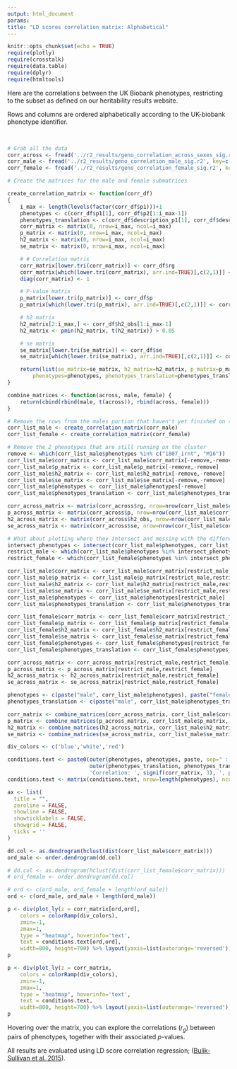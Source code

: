 ```yaml
---
output: html_document
params:
title: "LD scores correlation matrix: Alphabetical"
---
```


```r
knitr::opts_chunk$set(echo = TRUE)
require(plotly)
require(crosstalk)
require(data.table)
require(dplyr)
require(htmltools)
```

Here are the correlations between the UK Biobank phenotypes, restricting to the subset as defined on our heritability results website.

Rows and columns are ordered alphabetically according to the UK-biobank phenotype identifier.

<br>

```r

# Grab all the data
corr_across <- fread('../r2_results/geno_correlation_across_sexes_sig.r2', key=c("p1", "p2"))
corr_male <- fread('../r2_results/geno_correlation_male_sig.r2', key=c("p1", "p2"))
corr_female <- fread('../r2_results/geno_correlation_female_sig.r2', key=c("p1", "p2"))

# Create the matrices for the male and female submatrices

create_correlation_matrix <- function(corr_df)
{
	i_max <- length(levels(factor(corr_df$p1)))+1
	phenotypes <- c(corr_df$p1[1], corr_df$p2[1:i_max-1])
	phenotypes_translation <- c(corr_df$description_p1[1], corr_df$description_p2[1:i_max-1])
	corr_matrix <- matrix(0, nrow=i_max, ncol=i_max)
	p_matrix <- matrix(0, nrow=i_max, ncol=i_max)
	h2_matrix <- matrix(0, nrow=i_max, ncol=i_max)
	se_matrix <- matrix(0, nrow=i_max, ncol=i_max)

	# # Correlation matrix
	corr_matrix[lower.tri(corr_matrix)] <- corr_df$rg
	corr_matrix[which(lower.tri(corr_matrix), arr.ind=TRUE)[,c(2,1)]] <- corr_df$rg
	diag(corr_matrix) <- 1

	# P-value matrix
	p_matrix[lower.tri(p_matrix)] <- corr_df$p
	p_matrix[which(lower.tri(p_matrix), arr.ind=TRUE)[,c(2,1)]] <- corr_df$p

	# h2 matrix
	h2_matrix[2:i_max,] <- corr_df$h2_obs[1:i_max-1]
	h2_matrix <- pmin(h2_matrix, t(h2_matrix)) > 0.05

	# se matrix
	se_matrix[lower.tri(se_matrix)] <- corr_df$se
	se_matrix[which(lower.tri(se_matrix), arr.ind=TRUE)[,c(2,1)]] <- corr_df$se

	return(list(se_matrix=se_matrix, h2_matrix=h2_matrix, p_matrix=p_matrix, corr_matrix=corr_matrix,
		phenotypes=phenotypes, phenotypes_translation=phenotypes_translation))
}

combine_matrices <- function(across, male, female) {
	return(cbind(rbind(male, t(across)), rbind(across, female)))
}

# Remove the rows from the males portion that haven't yet finished on the cluster
corr_list_male <- create_correlation_matrix(corr_male)
corr_list_female <- create_correlation_matrix(corr_female)

# Remove the 2 phenotypes that are still running on the cluster
remove <- which(corr_list_male$phenotypes %in% c("1807_irnt", "M16"))
corr_list_male$corr_matrix <- corr_list_male$corr_matrix[-remove,-remove]
corr_list_male$p_matrix <- corr_list_male$p_matrix[-remove,-remove]
corr_list_male$h2_matrix <- corr_list_male$h2_matrix[-remove,-remove]
corr_list_male$se_matrix <- corr_list_male$se_matrix[-remove,-remove]
corr_list_male$phenotypes <- corr_list_male$phenotypes[-remove]
corr_list_male$phenotypes_translation <- corr_list_male$phenotypes_translation[-remove]

corr_across_matrix <- matrix(corr_across$rg, nrow=nrow(corr_list_male$corr_matrix), ncol=nrow(corr_list_female$corr_matrix), byrow=TRUE)
p_across_matrix <- matrix(corr_across$p, nrow=nrow(corr_list_male$corr_matrix), ncol=nrow(corr_list_female$corr_matrix), byrow=TRUE)
h2_across_matrix <- matrix(corr_across$h2_obs, nrow=nrow(corr_list_male$corr_matrix), ncol=nrow(corr_list_female$corr_matrix), byrow=TRUE)
se_across_matrix <- matrix(corr_across$se, nrow=nrow(corr_list_male$corr_matrix), ncol=nrow(corr_list_female$corr_matrix), byrow=TRUE)

# What about plotting where they intersect and messing with the difference
intersect_phenotypes <- intersect(corr_list_male$phenotypes, corr_list_female$phenotypes)
restrict_male <- which(corr_list_male$phenotypes %in% intersect_phenotypes)
restrict_female <- which(corr_list_female$phenotypes %in% intersect_phenotypes)

corr_list_male$corr_matrix <- corr_list_male$corr_matrix[restrict_male,restrict_male]
corr_list_male$p_matrix <- corr_list_male$p_matrix[restrict_male,restrict_male]
corr_list_male$h2_matrix <- corr_list_male$h2_matrix[restrict_male,restrict_male]
corr_list_male$se_matrix <- corr_list_male$se_matrix[restrict_male,restrict_male]
corr_list_male$phenotypes <- corr_list_male$phenotypes[restrict_male]
corr_list_male$phenotypes_translation <- corr_list_male$phenotypes_translation[restrict_male]

corr_list_female$corr_matrix <- corr_list_female$corr_matrix[restrict_female,restrict_female]
corr_list_female$p_matrix <- corr_list_female$p_matrix[restrict_female,restrict_female]
corr_list_female$h2_matrix <- corr_list_female$h2_matrix[restrict_female,restrict_female]
corr_list_female$se_matrix <- corr_list_female$se_matrix[restrict_female,restrict_female]
corr_list_female$phenotypes <- corr_list_female$phenotypes[restrict_female]
corr_list_female$phenotypes_translation <- corr_list_female$phenotypes_translation[restrict_female]

corr_across_matrix <- corr_across_matrix[restrict_male,restrict_female] #- corr_list_male$corr_matrix
p_across_matrix <- p_across_matrix[restrict_male,restrict_female]
h2_across_matrix <- h2_across_matrix[restrict_male,restrict_female]
se_across_matrix <- se_across_matrix[restrict_male,restrict_female]

phenotypes <- c(paste("male", corr_list_male$phenotypes), paste("female", corr_list_female$phenotypes))
phenotypes_translation <- c(paste("male", corr_list_male$phenotypes_translation), paste("female", corr_list_female$phenotypes_translation))

corr_matrix <- combine_matrices(corr_across_matrix, corr_list_male$corr_matrix, corr_list_female$corr_matrix)
p_matrix <- combine_matrices(p_across_matrix, corr_list_male$p_matrix, corr_list_female$p_matrix)
h2_matrix <- combine_matrices(h2_across_matrix, corr_list_male$h2_matrix, corr_list_female$h2_matrix)
se_matrix <- combine_matrices(se_across_matrix, corr_list_male$se_matrix, corr_list_female$se_matrix)

div_colors <- c('blue','white','red')

conditions.text <- paste0(outer(phenotypes, phenotypes, paste, sep=" : "), '\n',
						  outer(phenotypes_translation, phenotypes_translation, paste, sep= " : "), '\n',
						  'Correlation: ', signif(corr_matrix, 3), ', p-value: ', signif(p_matrix, 3))
conditions.text <- matrix(conditions.text, nrow=length(phenotypes), ncol=length(phenotypes))

ax <- list(
  title = "",
  zeroline = FALSE,
  showline = FALSE,
  showticklabels = FALSE,
  showgrid = FALSE,
  ticks = ''
)

dd.col <- as.dendrogram(hclust(dist(corr_list_male$corr_matrix)))
ord_male <- order.dendrogram(dd.col)

# dd.col <- as.dendrogram(hclust(dist(corr_list_female$corr_matrix)))
# ord_female <- order.dendrogram(dd.col)

# ord <- c(ord_male, ord_female + length(ord_male))
ord <- c(ord_male, ord_male + length(ord_male))

p <- div(plot_ly(z = corr_matrix[ord,ord],
	colors = colorRamp(div_colors),
	zmin=-1,
	zmax=1,
	type = "heatmap", hoverinfo='text',
	text = conditions.text[ord,ord],
	width=800, height=700) %>% layout(yaxis=list(autorange='reversed')) %>% layout(xaxis = ax, yaxis = ax), align='center')
p

p <- div(plot_ly(z = corr_matrix,
	colors = colorRamp(div_colors),
	zmin=-1,
	zmax=1,
	type = "heatmap", hoverinfo='text',
	text = conditions.text,
	width=800, height=700) %>% layout(yaxis=list(autorange='reversed')) %>% layout(xaxis = ax, yaxis = ax), align='center')
p
```

Hovering over the matrix, you can explore the correlations ($r_g$) between pairs of phenotypes, together with their associated $p$-values.

All results are evaluated using LD score correlation regression; ([Bulik-Sullivan et al. 2015](https://www.ncbi.nlm.nih.gov/pubmed/26414676)).

